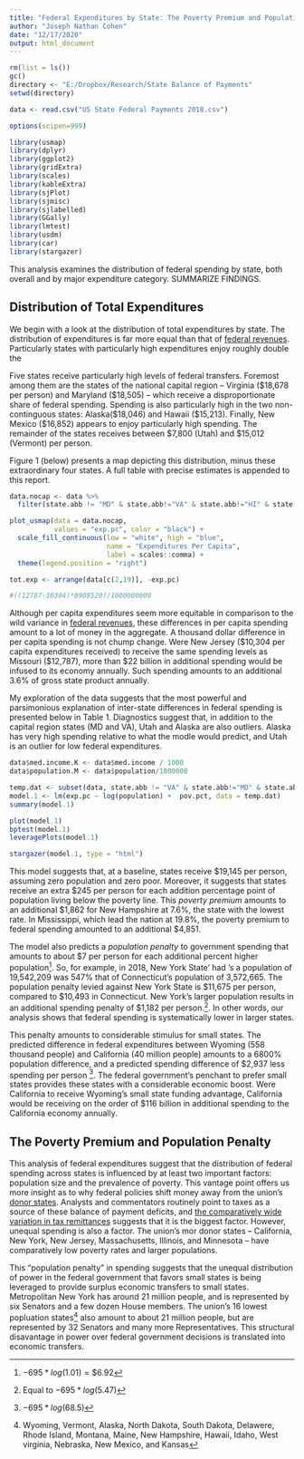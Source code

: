```yaml
---
title: "Federal Expenditures by State: The Poverty Premium and Population Penalty"
author: "Joseph Nathan Cohen"
date: "12/17/2020"
output: html_document
---
```


```r
rm(list = ls())
gc()
directory <- "E:/Dropbox/Research/State Balance of Payments"
setwd(directory)

data <- read.csv("US State Federal Payments 2018.csv") 

options(scipen=999)

library(usmap)
library(dplyr)
library(ggplot2)
library(gridExtra)
library(scales)
library(kableExtra)
library(sjPlot)
library(sjmisc)
library(sjlabelled)
library(GGally)
library(lmtest)
library(usdm)
library(car)
library(stargazer)

```

This analysis examines the distribution of federal spending by state, both overall and by major expenditure category.  SUMMARIZE FINDINGS.

## Distribution of Total Expenditures

We begin with a look at the distribution of total expenditures by state.  The distribution of expenditures is far more equal than that of [federal revenues](http://www.josephnathancohen.info/notes/state-contributions-to-federal-tax-revenues/).  Particularly states with particularly high expenditures enjoy roughly double the 

Five states receive particularly high levels of federal transfers.  Foremost among them are the states of the national capital region -- Virginia (\$18,678 per person) and Maryland (\$18,505) -- which receive a disproportionate share of federal spending.  Spending is also particularly high in the two non-continguous states: Alaska(\$18,046) and Hawaii (\$15,213). Finally, New Mexico (\$16,852) appears to enjoy particularly high spending.  The remainder of the states receives between \$7,800 (Utah) and \$15,012 (Vermont) per person.

Figure 1 (below) presents a map depicting this distribution, minus these extraordinary four states.  A full table with precise estimates is appended to this report.

```r

data.nocap <- data %>% 
  filter(state.abb != "MD" & state.abb!="VA" & state.abb!="HI" & state.abb!="AK")

plot_usmap(data = data.nocap, 
           values = "exp.pc", color = "black") + 
  scale_fill_continuous(low = "white", high = "blue", 
                        name = "Expenditures Per Capita", 
                        label = scales::comma) + 
  theme(legend.position = "right")

tot.exp <- arrange(data[c(2,19)], -exp.pc)

#((12787-10304)*8908520)/1000000000

```

Although per capita expenditures seem more equitable in comparison to the wild variance in [federal revenues](http://www.josephnathancohen.info/notes/state-contributions-to-federal-tax-revenues/), these differences in per capita spending amount to a lot of money in the aggregate.  A thousand dollar difference in per capita spending is not chump change.  Were New Jersey (\$10,304 per capita expenditures received) to receive the same spending levels as Missouri (\$12,787), more than $22 billion in additional spending would be infused to its economy annually.  Such spending amounts to an additional 3.6% of gross state product annually.

My exploration of the data suggests that the most powerful and parsimonious explanation of inter-state differences in federal spending is presented below in Table 1.  Diagnostics suggest that, in addition to the capital region states (MD and VA), Utah and Alaska are also outliers.  Alaska has very high spending relative to what the modle would predict, and Utah is an outlier for low federal expenditures.

```r

data$med.income.K <- data$med.income / 1000
data$population.M <- data$population/1000000

temp.dat <- subset(data, state.abb != "VA" & state.abb!="MD" & state.abb != "UT" & state.abb != "AK")
model.1 <- lm(exp.pc ~ log(population) +  pov.pct, data = temp.dat)
summary(model.1)

plot(model.1)
bptest(model.1)
leveragePlots(model.1)

```

```r
stargazer(model.1, type = "html")
```

This model suggests that, at a baseline, states receive \$19,145 per person, assuming zero population and zero poor.  Moreover, it suggests that states receive an extra \$245 per person for each addition percentage point of population living below the poverty line.  This *poverty premium* amounts to an additional \$1,862 for New Hampshire at 7.6%, the state with the lowest rate.  In Mississippi, which lead the nation at 19.8%, the poverty premium to federal spending amounted to an additional \$4,851.

The model also predicts a *population penalty* to government spending that amounts to about \$7 per person for each additional percent higher population^[$-695 * log(1.01) = \$6.92$].  So, for example, in 2018, New York State' had 's a population of 19,542,209 was 547% that of Connecticut's population of 3,572,665. The population penalty levied against New York State is \$11,675 per person, compared to \$10,493 in Connecticut.  New York's larger population results in an additional spending penalty of \$1,182 per person.^[Equal to $-695 * log(5.47)$].  In other words, our analysis shows that federal spending is systematically lower in larger states.  

This penalty amounts to considerable stimulus for small states.  The predicted difference in federal expenditures between Wyoming (558 thousand people) and California (40 million people) amounts to a 6800% population difference, and a predicted spending difference of \$2,937 less spending per person ^[$-695 * log(68.5)$].  The federal government's penchant to prefer small states provides these states with a considerable economic boost.  Were California to receive Wyoming's small state funding advantage, California would be receiving on the order of \$116 billion in additional spending to the California economy annually.

## The Poverty Premium and Population Penalty

This analysis of federal expenditures suggest that the distribution of federal spending across states is influenced by at least two important factors: population size and the prevalence of poverty.  This vantage point offers us more insight as to why federal policies shift money away from the union's [donor states](http://www.josephnathancohen.info/notes/federal-redistribution-between-u-s-states-2018/).  Analysts and commentators routinely point to taxes as a source of these balance of payment deficits, and [the comparatively wide variation in tax remittances](http://www.josephnathancohen.info/notes/state-contributions-to-federal-tax-revenues/) suggests that it is the biggest factor.  However, unequal spending is also a factor.  The union's mor donor states -- California, New York, New Jersey, Massachusetts, Illinois, and Minnesota -- have comparatively low poverty rates and larger populations.

This "population penalty" in spending suggests that the unequal distribution of power in the federal government that favors small states is being leveraged to provide surplus economic transfers to small states.  Metropolitan New York has around 21 million people, and is represented by six Senators and a few dozen House members.  The union's 16 lowest popluation states^[Wyoming, Vermont, Alaska, North Dakota, South Dakota, Delawere, Rhode Island, Montana, Maine, New Hampshire, Hawaii, Idaho, West virginia, Nebraska, New Mexico, and Kansas] also amount to about 21 million people, but are represented by 32 Senators and many more Representatives.  This structural disavantage in power over federal government decisions is translated into economic transfers.
